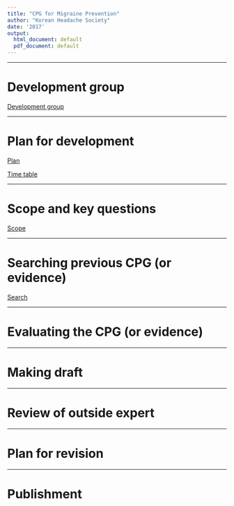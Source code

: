 ```yaml
---
title: "CPG for Migraine Prevention"
author: "Korean Headache Society"
date: '2017'
output:
  html_document: default
  pdf_document: default
---
```


*****
# Development group

[Development group](Dev_group/Dev_group.pdf)


*****
# Plan for development

[Plan](Plan_for_Dev/Plan_for_Dev.pdf)

[Time table](Plan_for_Dev/Gantt_KHS_201703.pdf)


*****
# Scope and key questions
[Scope](Scope_KeyQ/Scope_KeyQ.pdf)

*****
# Searching previous CPG (or evidence)
[Search](Search/Search.pdf)

*****
# Evaluating the CPG (or evidence)

*****
# Making draft

*****
# Review of outside expert

*****
# Plan for revision

*****
# Publishment



